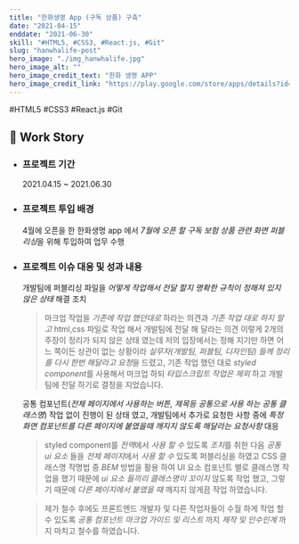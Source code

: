 ```yaml
---
title: "한화생명 App (구독 상품) 구축"
date: "2021-04-15"
enddate: "2021-06-30"
skill: "#HTML5, #CSS3, #React.js, #Git"
slug: "hanwhalife-post"
hero_image: "./img_hanwhalife.jpg"
hero_image_alt: ""
hero_image_credit_text: "한화 생명 APP"
hero_image_credit_link: "https://play.google.com/store/apps/details?id=com.hanwhalife.hiw&showAllReviews=true"
---
```


<div className="badge-wrap">
  <span className="badge badge-html">#HTML5</span>
  <span className="badge badge-css">#CSS3</span>
  <span className="badge badge-react">#React.js</span>
  <span className="badge badge-git">#Git</span>
</div>

## 🎤 Work Story

- ### 프로젝트 기간

  2021.04.15 ~ 2021.06.30

- ### 프로젝트 투입 배경

  4월에 오픈을 한 한화생명 app 에서 *7월에 오픈 할 구독 보험 상품 관련 화면 퍼블리싱*을 위해 투입하여 업무 수행

- ### 프로젝트 이슈 대응 및 성과 내용

  개발팀에 퍼블리싱 파일을 _어떻게 작업해서 전달 할지 명확한 규칙이 정해져 있지 않은 상태_ 해결 조치

  > 마크업 작업을 _기존에 작업 했던대로_ 하라는 의견과 _기존 작업 대로 하지 말고_ html,css 파일로 작업 해서 개발팀에 전달 해 달라는 의견 이렇게 2개의 주장이 정리가 되지 않은 상태 였는데 저의 입장에서는 정해 지기만 하면 어느 쪽이든 상관이 없는 상황이라 *실무자(개발팀, 퍼블팀, 디자인팀) 들께 정리를 다시 한번 해달라고 요청*을 드렸고, 기존 작업 했던 대로 *styled component*를 사용해서 마크업 하되 _타입스크립트 작업은 제외_ 하고 개발팀에 전달 하기로 결정을 지었습니다.

  공통 컴포넌트(_전체 페이지에서 사용하는 버튼, 제목등 공통으로 사용 하는 공통 클래스명_) 작업 없이 진행이 된 상태 였고, 개발팀에서 추가로 요청한 사항 중에 _특정 화면 컴포넌트를 다른 페이지에 붙였을때 깨지지 않도록 해달라는 요청사항_ 대응

  > styled component를 *전역*에서 _사용 할 수_ 있도록 *조치*를 취한 다음 _공통 ui 요소_ 들을 *전체 페이지*에서 _사용 할 수_ 있도록 퍼블리싱을 하였고 CSS 클래스명 작명법 중 _BEM_ 방법을 활용 하여 UI 요소 컴포넌트 별로 클래스명 작업을 했기 때문에 _ui 요소 들끼리 클래스명이 꼬이지_ 않도록 작업 했고, 그렇기 때문에 _다른 페이지에서 붙였을 때_ 깨지지 않게끔 작업 하였습니다.

  > 제가 철수 후에도 프론트엔드 개발자 및 다른 작업자들이 수월 하게 작업 할 수 있도록 _공통 컴포넌트 마크업 가이드 및 리스트_ 까지 _제작 및 인수인계_ 까지 마치고 철수를 하였습니다.

